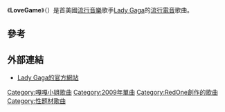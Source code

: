 
{{NoteTA
|T=zh-tw:愛情遊戲; zh-cn:爱情游戏; zh-hk:LoveGame;
|G1=嘎嘎小姐
}}
{{Infobox Single
| Name           = 爱情游戏
| Cover          = LoveGameSingleGaga.png
| Artist         = [[Lady_Gaga|Lady Gaga]]
| Album          = [[超人气_(专辑)|-{zh-cn:超人气;zh-tw:超人氣;zh-hk:The Fame}-]]
| Released       = {{Start date|2009|3|24}}<br /><small>(詳見[[#發行歷史|發行歷史]])</small>
| Format         = [[單曲|單曲]]，[[音樂下載|數位下載]]
| Recorded       = 2008年; [[Record_Plant_Studios|Record Plant]] and [[Chalice_Recording_Studios|Chalice Recording Studios]]<br /><small>([[Hollywood,_Los_Angeles,_California|Hollywood, Los Angeles, California]])</small><ref>《[[超人气_(专辑)|-{zh-cn:超人气;zh-tw:超人氣;zh-hk:The Fame}-]]》 liner notes [CD] [[Interscope_Records|Interscope Records]] (2008).</ref>
| Genre          = [[流行舞曲|流行舞曲]]
| Length         = 3:33
| Label          = Streamline, [[Kon_Live_Distribution|Kon Live]], [[Interscope_Records|Interscope]], [[Cherrytree_Records|Cherrytree]]
| Writer         = Lady Gaga
| Producer       = RedOne
| Last single    = 《[[嗯_嗯（无话可说）|Eh, Eh (Nothing Else I Can Say)]]》 （2009年）
| This single    = '''《LoveGame》'''<br />（2009年）
| Next single    = 《[[愛情狗仔|Paparazzi]]》<br />（2009年）
| Misc           = 
{{Listen|filename=LoveGameLadyGaga.ogg|title=《LoveGame》|description=《LoveGame》的试听|format=[[Ogg|Ogg]]}}
}}
《'''LoveGame'''》（{{lang-en|-{''LoveGame''}-}}）是首美國[[Pop_(音樂類型)|流行音樂]]歌手[[Lady_Gaga|Lady Gaga]]的[[流行電音|流行電音]]歌曲。

== 參考 ==
{{reflist|2}}

== 外部連結 ==
* [http://www.ladygaga.com Lady Gaga的官方網站] {{Wayback|url=http://www.ladygaga.com/ |date=20150209212724 }}

{{Lady Gaga}}
[[Category:嘎嘎小姐歌曲|Category:嘎嘎小姐歌曲]]
[[Category:2009年單曲|Category:2009年單曲]]
[[Category:RedOne創作的歌曲|Category:RedOne創作的歌曲]]
[[Category:性题材歌曲|Category:性题材歌曲]]
{{single-stub}}